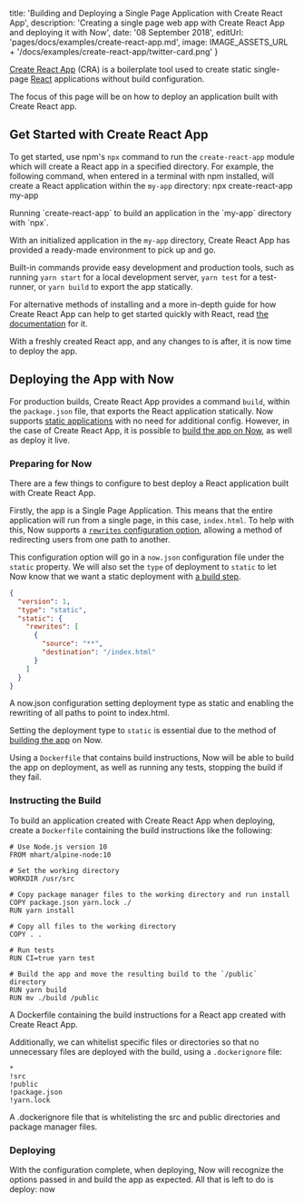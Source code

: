 

  title: 'Building and Deploying a Single Page Application with Create React App',
  description: 'Creating a single page web app with Create React App and deploying it with Now',
  date: '08 September 2018',
  editUrl: 'pages/docs/examples/create-react-app.md',
  image: IMAGE_ASSETS_URL + '/docs/examples/create-react-app/twitter-card.png'
}

[Create React App](https://github.com/facebookincubator/create-react-app) (CRA) is a boilerplate tool used to create static single-page [React](https://reactjs.org/) applications without build configuration.

The focus of this page will be on how to deploy an application built with Create React app.

## Get Started with Create React App
To get started, use npm's `npx` command to run the `create-react-app` module which will create a React app in a specified directory. For example, the following command, when entered in a terminal with npm installed, will create a React application within the `my-app` directory:
<TerminalInput>
npx create-react-app my-app
</TerminalInput>
<Caption>Running `create-react-app` to build an application in the `my-app` directory with `npx`.</Caption>

With an initialized application in the `my-app` directory, Create React App has provided a ready-made environment to pick up and go.

Built-in commands provide easy development and production tools, such as running `yarn start` for a local development server, `yarn test` for a test-runner, or `yarn build` to export the app statically.

For alternative methods of installing and a more in-depth guide for how Create React App can help to get started quickly with React, read [the documentation](https://github.com/facebook/create-react-app#creating-an-app) for it.

With a freshly created React app, and any changes to is after, it is now time to deploy the app.

## Deploying the App with Now
For production builds, Create React App provides a command `build`, within the `package.json` file, that exports the React application statically. Now supports [static applications](/docs/static-deployments/introduction-and-deploying) with no need for additional config. However, in the case of Create React App, it is possible to [build the app on Now](/docs/static-deployments/builds/building-with-now), as well as deploy it live.

### Preparing for Now
There are a few things to configure to best deploy a React application built with Create React App.

Firstly, the app is a Single Page Application. This means that the entire application will run from a single page, in this case, `index.html`. To help with this, Now supports a [`rewrites` configuration option](/docs/static-deployments/configuration#rewrites-(array)), allowing a method of redirecting users from one path to another.

This configuration option will go in a `now.json` configuration file under the `static` property. We will also set the `type` of deployment to `static` to let Now know that we want a static deployment with [a build step](#instructing-the-build).

```json
{
  "version": 1,
  "type": "static",
  "static": {
    "rewrites": [
      {
        "source": "**",
        "destination": "/index.html"
      }
    ]
  }
}
```
<Caption>A <InlineCode>now.json</InlineCode> configuration setting deployment type as <InlineCode>static</InlineCode> and enabling the rewriting of all paths to point to <InlineCode>index.html</InlineCode>.</Caption>

Setting the deployment type to `static` is essential due to the method of [building the app](#instructing-the-build) on Now.

Using a `Dockerfile` that contains build instructions, Now will be able to build the app on deployment, as well as running any tests, stopping the build if they fail.

### Instructing the Build
To build an application created with Create React App when deploying, create a `Dockerfile` containing the build instructions like the following:

```
# Use Node.js version 10
FROM mhart/alpine-node:10

# Set the working directory
WORKDIR /usr/src

# Copy package manager files to the working directory and run install
COPY package.json yarn.lock ./
RUN yarn install

# Copy all files to the working directory
COPY . .

# Run tests
RUN CI=true yarn test

# Build the app and move the resulting build to the `/public` directory
RUN yarn build
RUN mv ./build /public
```
<Caption>A <InlineCode>Dockerfile</InlineCode> containing the build instructions for a React app created with Create React App.</Caption>

Additionally, we can whitelist specific files or directories so that no unnecessary files are deployed with the build, using a `.dockerignore` file:

```
*
!src
!public
!package.json
!yarn.lock
```
<Caption>A <InlineCode>.dockerignore</InlineCode> file that is whitelisting the <InlineCode>src</InlineCode> and <InlineCode>public</InlineCode> directories and package manager files.</Caption>


### Deploying
With the configuration complete, when deploying, Now will recognize the options passed in and build the app as expected. All that is left to do is deploy:
<TerminalInput>now</TerminalInput>

